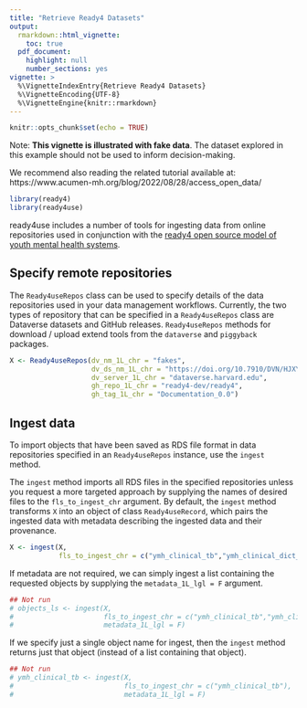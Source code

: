 ```yaml
---
title: "Retrieve Ready4 Datasets"
output: 
  rmarkdown::html_vignette:
    toc: true
  pdf_document:
    highlight: null
    number_sections: yes
vignette: >
  %\VignetteIndexEntry{Retrieve Ready4 Datasets}
  %\VignetteEncoding{UTF-8}
  %\VignetteEngine{knitr::rmarkdown}
---
```


```r
knitr::opts_chunk$set(echo = TRUE)
```

Note: **This vignette is illustrated with fake data**. The dataset explored in this example should not be used to inform decision-making. 

We recommend also reading the related tutorial available at: https://www.acumen-mh.org/blog/2022/08/28/access_open_data/ 

```r
library(ready4)
library(ready4use)
```

ready4use includes a number of tools for ingesting data from online repositories used in conjunction with the [ready4 open source model of youth mental health systems](https://www.ready4-dev.com).

## Specify remote repositories
The `Ready4useRepos` class can be used to specify details of the data repositories used in your data management workflows. Currently, the two types of repository that can be specified in a `Ready4useRepos` class are Dataverse datasets and GitHub releases. `Ready4useRepos` methods for download / upload extend tools from the `dataverse` and `piggyback` packages.

```r
X <- Ready4useRepos(dv_nm_1L_chr = "fakes",
                    dv_ds_nm_1L_chr = "https://doi.org/10.7910/DVN/HJXYKQ",
                    dv_server_1L_chr = "dataverse.harvard.edu",
                    gh_repo_1L_chr = "ready4-dev/ready4",
                    gh_tag_1L_chr = "Documentation_0.0")
```

## Ingest data
To import objects that have been saved as RDS file format in data repositories specified in an `Ready4useRepos` instance, use the `ingest` method. 

The `ingest` method imports all RDS files in the specified repositories unless you request a more targeted approach by supplying the names of desired files to the `fls_to_ingest_chr` argument. By default, the `ingest` method transforms `X` into an object of class `Ready4useRecord`, which pairs the ingested data with metadata describing the ingested data and their provenance. 

```r
X <- ingest(X,
            fls_to_ingest_chr = c("ymh_clinical_tb","ymh_clinical_dict_r3"))
```

If metadata are not required, we can simply ingest a list containing the requested objects by supplying the `metadata_1L_lgl = F` argument.

```r
## Not run
# objects_ls <- ingest(X,
#                      fls_to_ingest_chr = c("ymh_clinical_tb","ymh_clinical_dict_r3"),
#                      metadata_1L_lgl = F)
```

If we specify just a single object name for ingest, then the `ingest` method returns just that object (instead of a list containing that object).

```r
## Not run
# ymh_clinical_tb <- ingest(X,
#                           fls_to_ingest_chr = c("ymh_clinical_tb"),
#                           metadata_1L_lgl = F)
```

